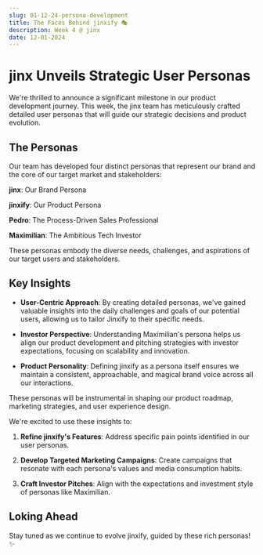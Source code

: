 ```yaml
---
slug: 01-12-24-persona-development
title: The Faces Behind jinxify 🎭
description: Week 4 @ jinx
date: 12-01-2024
---
```


# jinx Unveils Strategic User Personas

We're thrilled to announce a significant milestone in our product development journey. This week, the jinx team has meticulously crafted detailed user personas that will guide our strategic decisions and product evolution.

## The Personas

Our team has developed four distinct personas that represent our brand and the core of our target market and stakeholders:

**jinx**: Our Brand Persona

**jinxify**: Our Product Persona

**Pedro**: The Process-Driven Sales Professional

**Maximilian**: The Ambitious Tech Investor


These personas embody the diverse needs, challenges, and aspirations of our target users and stakeholders.

## Key Insights

- **User-Centric Approach**: By creating detailed personas, we've gained valuable insights into the daily challenges and goals of our potential users, allowing us to tailor Jinxify to their specific needs.

- **Investor Perspective**: Understanding Maximilian's persona helps us align our product development and pitching strategies with investor expectations, focusing on scalability and innovation.

- **Product Personality**: Defining jinxify as a persona itself ensures we maintain a consistent, approachable, and magical brand voice across all our interactions.


These personas will be instrumental in shaping our product roadmap, marketing strategies, and user experience design. 

We're excited to use these insights to:

1. **Refine jinxify's Features**: Address specific pain points identified in our user personas.

2. **Develop Targeted Marketing Campaigns**: Create campaigns that resonate with each persona's values and media consumption habits.

3. **Craft Investor Pitches**: Align with the expectations and investment style of personas like Maximilian.

## Loking Ahead 

Stay tuned as we continue to evolve jinxify, guided by these rich personas! ✨
